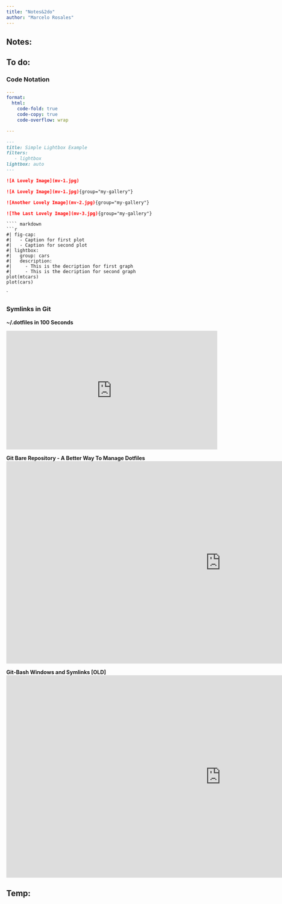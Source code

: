 ```yaml
---
title: "Notes&2do"
author: "Marcelo Rosales"
---
```


## Notes:

## To do:

### Code Notation

``` yaml
---
format: 
  html: 
    code-fold: true
    code-copy: true
    code-overflow: wrap

---
```

``` markdown
---
title: Simple Lightbox Example
filters:
   - lightbox
lightbox: auto
---

![A Lovely Image](mv-1.jpg)
```

``` markdown
![A Lovely Image](mv-1.jpg){group="my-gallery"}

![Another Lovely Image](mv-2.jpg){group="my-gallery"}

![The Last Lovely Image](mv-3.jpg){group="my-gallery"}
```

```
```` markdown
```r
#| fig-cap: 
#|   - Caption for first plot
#|   - Caption for second plot
#| lightbox: 
#|   group: cars
#|   description: 
#|     - This is the decription for first graph
#|     - This is the decription for second graph
plot(mtcars)
plot(cars)
```
````
```

### Symlinks in Git 

**~/.dotfiles in 100 Seconds**  

<iframe width="560" height="315" src="https://www.youtube.com/embed/r_MpUP6aKiQ" title="YouTube video player" frameborder="0" allow="accelerometer; autoplay; clipboard-write; encrypted-media; gyroscope; picture-in-picture; web-share" allowfullscreen></iframe>  

**Git Bare Repository - A Better Way To Manage Dotfiles**  
<iframe width="1137" height="537" src="https://www.youtube.com/embed/tBoLDpTWVOM" title="Git Bare Repository - A Better Way To Manage Dotfiles" frameborder="0" allow="accelerometer; autoplay; clipboard-write; encrypted-media; gyroscope; picture-in-picture; web-share" allowfullscreen></iframe>


**Git-Bash Windows and Symlinks  [OLD]**
<iframe width="1137" height="537" src="https://www.youtube.com/embed/_8HyqxxN4dA" title="Git-Bash Windows and Symlinks" frameborder="0" allow="accelerometer; autoplay; clipboard-write; encrypted-media; gyroscope; picture-in-picture; web-share" allowfullscreen></iframe>


## Temp:
